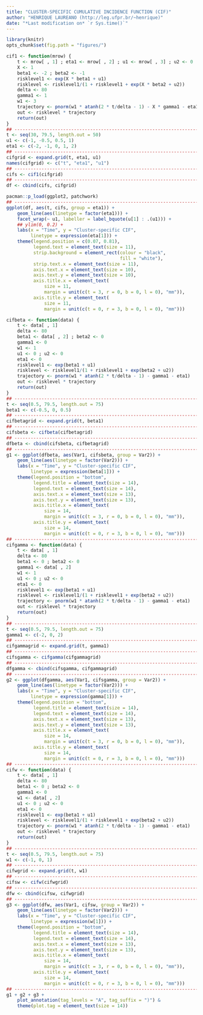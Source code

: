 ```yaml
---
title: "CLUSTER-SPECIFIC CUMULATIVE INCIDENCE FUNCTION (CIF)"
author: "HENRIQUE LAUREANO (http://leg.ufpr.br/~henrique)"
date: "*Last modification on* `r Sys.time()`"
---
```


```r
library(knitr)
opts_chunk$set(fig.path = "figures/")
```

```r
cif1 <- function(mrow) {
    t <- mrow[ , 1] ; eta1 <- mrow[ , 2] ; u1 <- mrow[ , 3] ; u2 <- 0
    X <- 1
    beta1 <- -2 ; beta2 <- -1
    risklevel1 <- exp(X * beta1 + u1)
    risklevel <- risklevel1/(1 + risklevel1 + exp(X * beta2 + u2))
    delta <- 80
    gamma1 <- 1
    w1 <- 3
    trajectory <- pnorm(w1 * atanh(2 * t/delta - 1) - X * gamma1 - eta1)
    out <- risklevel * trajectory
    return(out)
}
## ---------------------------------------------------------------------
t <- seq(30, 79.5, length.out = 50)
u1 <- c(-1, -0.5, 0.5, 1)
eta1 <- c(-2, -1, 0, 1, 2)
## ---------------------------------------------------------------------
cifgrid <- expand.grid(t, eta1, u1)
names(cifgrid) <- c("t", "eta1", "u1")
## ---------------------------------------------------------------------
cifs <- cif1(cifgrid)
## ---------------------------------------------------------------------
df <- cbind(cifs, cifgrid)
```

```r
pacman::p_load(ggplot2, patchwork)
## ---------------------------------------------------------------------
ggplot(df, aes(t, cifs, group = eta1)) +
    geom_line(aes(linetype = factor(eta1))) +
    facet_wrap(~ u1, labeller = label_bquote(u[1] : .(u1))) +
    ## ylim(0, 0.2) +
    labs(x = "Time", y = "Cluster-specific CIF",
         linetype = expression(eta[1])) +
    theme(legend.position = c(0.07, 0.81),
          legend.text = element_text(size = 11),
          strip.background = element_rect(colour = "black",
                                          fill = "white"),
          strip.text.x = element_text(size = 11),
          axis.text.x = element_text(size = 10),
          axis.text.y = element_text(size = 10),
          axis.title.x = element_text(
              size = 11,
              margin = unit(c(t = 3, r = 0, b = 0, l = 0), "mm")),
          axis.title.y = element_text(
              size = 11,
              margin = unit(c(t = 0, r = 3, b = 0, l = 0), "mm")))
```

```r
cifbeta <- function(data) {
    t <- data[ , 1]
    delta <- 80
    beta1 <- data[ , 2] ; beta2 <- 0
    gamma1 <- 0
    w1 <- 1
    u1 <- 0 ; u2 <- 0
    eta1 <- 0
    risklevel1 <- exp(beta1 + u1)
    risklevel <- risklevel1/(1 + risklevel1 + exp(beta2 + u2))
    trajectory <- pnorm(w1 * atanh(2 * t/delta - 1) - gamma1 - eta1)
    out <- risklevel * trajectory
    return(out)
}
## ---------------------------------------------------------------------
t <- seq(0.5, 79.5, length.out = 75)
beta1 <- c(-0.5, 0, 0.5)
## ---------------------------------------------------------------------
cifbetagrid <- expand.grid(t, beta1)
## ---------------------------------------------------------------------
cifsbeta <- cifbeta(cifbetagrid)
## ---------------------------------------------------------------------
dfbeta <- cbind(cifsbeta, cifbetagrid)
## ---------------------------------------------------------------------
g1 <- ggplot(dfbeta, aes(Var1, cifsbeta, group = Var2)) +
    geom_line(aes(linetype = factor(Var2))) +
    labs(x = "Time", y = "Cluster-specific CIF",
         linetype = expression(beta[1])) +
    theme(legend.position = "bottom",
          legend.title = element_text(size = 14),
          legend.text = element_text(size = 14),
          axis.text.x = element_text(size = 13),
          axis.text.y = element_text(size = 13),
          axis.title.x = element_text(
              size = 14,
              margin = unit(c(t = 3, r = 0, b = 0, l = 0), "mm")),
          axis.title.y = element_text(
              size = 14,
              margin = unit(c(t = 0, r = 3, b = 0, l = 0), "mm")))
## ---------------------------------------------------------------------
cifgamma <- function(data) {
    t <- data[ , 1]
    delta <- 80
    beta1 <- 0 ; beta2 <- 0
    gamma1 <- data[ , 2]
    w1 <- 1
    u1 <- 0 ; u2 <- 0
    eta1 <- 0
    risklevel1 <- exp(beta1 + u1)
    risklevel <- risklevel1/(1 + risklevel1 + exp(beta2 + u2))
    trajectory <- pnorm(w1 * atanh(2 * t/delta - 1) - gamma1 - eta1)
    out <- risklevel * trajectory
    return(out)
}
## ---------------------------------------------------------------------
t <- seq(0.5, 79.5, length.out = 75)
gamma1 <- c(-2, 0, 2)
## ---------------------------------------------------------------------
cifgammagrid <- expand.grid(t, gamma1)
## ---------------------------------------------------------------------
cifsgamma <- cifgamma(cifgammagrid)
## ---------------------------------------------------------------------
dfgamma <- cbind(cifsgamma, cifgammagrid)
## ---------------------------------------------------------------------
g2 <- ggplot(dfgamma, aes(Var1, cifsgamma, group = Var2)) +
    geom_line(aes(linetype = factor(Var2))) +
    labs(x = "Time", y = "Cluster-specific CIF",
         linetype = expression(gamma[1])) +
    theme(legend.position = "bottom",
          legend.title = element_text(size = 14),
          legend.text = element_text(size = 14),
          axis.text.x = element_text(size = 13),
          axis.text.y = element_text(size = 13),
          axis.title.x = element_text(
              size = 14,
              margin = unit(c(t = 3, r = 0, b = 0, l = 0), "mm")),
          axis.title.y = element_text(
              size = 14,
              margin = unit(c(t = 0, r = 3, b = 0, l = 0), "mm")))
## ---------------------------------------------------------------------
cifw <- function(data) {
    t <- data[ , 1]
    delta <- 80
    beta1 <- 0 ; beta2 <- 0
    gamma1 <- 0
    w1 <- data[ , 2]
    u1 <- 0 ; u2 <- 0
    eta1 <- 0
    risklevel1 <- exp(beta1 + u1)
    risklevel <- risklevel1/(1 + risklevel1 + exp(beta2 + u2))
    trajectory <- pnorm(w1 * atanh(2 * t/delta - 1) - gamma1 - eta1)
    out <- risklevel * trajectory
    return(out)
}
## ---------------------------------------------------------------------
t <- seq(0.5, 79.5, length.out = 75)
w1 <- c(-1, 0, 1)
## ---------------------------------------------------------------------
cifwgrid <- expand.grid(t, w1)
## ---------------------------------------------------------------------
cifsw <- cifw(cifwgrid)
## ---------------------------------------------------------------------
dfw <- cbind(cifsw, cifwgrid)
## ---------------------------------------------------------------------
g3 <- ggplot(dfw, aes(Var1, cifsw, group = Var2)) +
    geom_line(aes(linetype = factor(Var2))) +
    labs(x = "Time", y = "Cluster-specific CIF",
         linetype = expression(w[1])) +
    theme(legend.position = "bottom",
          legend.title = element_text(size = 14),
          legend.text = element_text(size = 14),
          axis.text.x = element_text(size = 13),
          axis.text.y = element_text(size = 13),
          axis.title.x = element_text(
              size = 14,
              margin = unit(c(t = 3, r = 0, b = 0, l = 0), "mm")),
          axis.title.y = element_text(
              size = 14,
              margin = unit(c(t = 0, r = 3, b = 0, l = 0), "mm")))
## ---------------------------------------------------------------------
g1 + g2 + g3 +
    plot_annotation(tag_levels = "A", tag_suffix = ")") &
    theme(plot.tag = element_text(size = 14))
```
